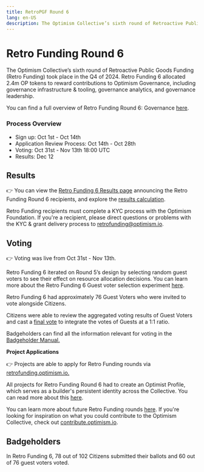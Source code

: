 ---
title: RetroPGF Round 6
lang: en-US
description: The Optimism Collective’s sixth round of Retroactive Public Goods Funding (Retro Funding) took place in the Q4 of 2024. Retro Funding 6 allocated 2.4m OP tokens to reward contributions to Optimism Governance, including governance infrastructure & tooling, governance analytics, and governance leadership.
---

# **Retro Funding Round 6**

The Optimism Collective’s sixth round of Retroactive Public Goods Funding (Retro Funding) took place in the Q4 of 2024. Retro Funding 6 allocated 2.4m OP tokens to reward contributions to Optimism Governance, including governance infrastructure & tooling, governance analytics, and governance leadership.

You can find a full overview of Retro Funding Round 6: Governance [here](https://gov.optimism.io/t/retro-funding-6-governance-round-details/8870).

### **Process Overview**

- Sign up: Oct 1st - Oct 14th
- Application Review Process: Oct 14th - Oct 28th
- Voting: Oct 31st - Nov 13th 18:00 UTC
- Results: Dec 12

## **Results** 

👉 You can view the [Retro Funding 6 Results page](https://atlas.optimism.io/round/results?rounds=6) announcing the Retro Funding Round 6 recipients, and explore the [results calculation](https://github.com/ethereum-optimism/op-analytics/tree/main/rpgf/rpgf6).

Retro Funding recipients must complete a KYC process with the Optimism Foundation. If you're a recipient, please direct questions or problems with the KYC & grant delivery process to retrofunding@optimism.io.

## **Voting**

👉 Voting was live from Oct 31st - Nov 13th.

Retro Funding 6 iterated on Round 5’s design by selecting random guest voters to see their effect on resource allocation decisions. You can learn more about the Retro Funding 6 Guest voter selection experiment [here](https://gov.optimism.io/t/retro-funding-6-announcing-guest-voter-participation/8816).

Retro Funding 6 had approximately 76 Guest Voters who were invited to vote alongside Citizens.

Citizens were able to review the aggregated voting results of Guest Voters and cast a [final vote](https://snapshot.box/#/s:citizenshouse.eth/proposal/0x948305b24d9b91732a2590211e08529d130ad9bb89c2cb0c55a26b0a67b5e22a) to integrate the votes of Guests at a 1:1 ratio.

Badgeholders can find all the information relevant for voting in the [Badgeholder Manual.](https://gov.optimism.io/t/retro-funding-6-badgeholder-manual/9109)

**Project Applications**

👉 Projects are able to apply for Retro Funding rounds via [retrofunding.optimism.io.](https://retrofunding.optimism.io/)

All projects for Retro Funding Round 6 had to create an Optimist Profile, which serves as a builder's persistent identity across the Collective. You can read more about this [here](https://gov.optimism.io/t/retro-funding-6-application-review-process/8977).

You can learn more about future Retro Funding rounds [here](https://retrofunding.optimism.io/rounds). If you're looking for inspiration on what you could contribute to the Optimism Collective, check out [contribute.optimism.io](https://contribute.optimism.io/).

## **Badgeholders**

In Retro Funding 6, 78 out of 102 Citizens submitted their ballots and 60 out of 76 guest voters voted.

